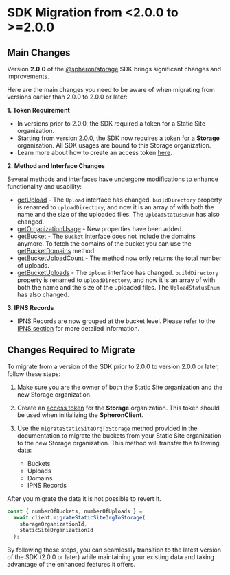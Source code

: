 
# SDK Migration from &lt;2.0.0 to >=2.0.0

## Main Changes

Version **2.0.0** of the [@spheron/storage](https://www.npmjs.com/package/@spheron/storage) SDK brings significant changes and improvements.

Here are the main changes you need to be aware of when migrating from versions earlier than 2.0.0 to 2.0.0 or later:

**1. Token Requirement**

- In versions prior to 2.0.0, the SDK required a token for a Static Site organization.
- Starting from version 2.0.0, the SDK now requires a token for a **Storage** organization. All SDK usages are bound to this Storage organization.
- Learn more about how to create an access token [here](/rest-api/#creating-an-access-token).

**2. Method and Interface Changes**

Several methods and interfaces have undergone modifications to enhance functionality and usability:

- [getUpload](/sdk/storage-v2/#get-upload) - The `Upload` interface has changed. `buildDirectory` property is renamed to `uploadDirectory`, and now it is an array of with both the name and the size of the uploaded files. The `UploadStatusEnum` has also changed.
- [getOrganizationUsage](/sdk/storage-v2/#get-organization-usage) - New properties have been added.
- [getBucket](/sdk/storage-v2/#get-bucket) - The `Bucket` interface does not include the domains anymore. To fetch the domains of the bucket you can use the [getBucketDomains](/sdk/storage-v2/#get-bucket-domains) method.
- [getBucketUploadCount](/sdk/storage/#get-bucket-upload-count) - The method now only returns the total number of uploads.
- [getBucketUploads](/sdk/storage/#get-bucket-upload-count) - The `Upload` interface has changed. `buildDirectory` property is renamed to `uploadDirectory`, and now it is an array of with both the name and the size of the uploaded files. The `UploadStatusEnum` has also changed.

**3. IPNS Records**

- IPNS Records are now grouped at the bucket level. Please refer to the [IPNS section](/sdk/storage-v2/#ipns-records) for more detailed information.

## Changes Required to Migrate

To migrate from a version of the SDK prior to 2.0.0 to version 2.0.0 or later, follow these steps:

1. Make sure you are the owner of both the Static Site organization and the new Storage organization.
2. Create an [access token](/rest-api/#creating-an-access-token) for the **Storage** organization. This token should be used when initializing the **SpheronClient**.
3. Use the `migrateStaticSiteOrgToStorage` method provided in the documentation to migrate the buckets from your Static Site organization to the new Storage organization.
   This method will transfer the following data:

   - Buckets
   - Uploads
   - Domains
   - IPNS Records

<Callout type="warning">
  After you migrate the data it is not possible to revert it.
</Callout>

```js
const { numberOfBuckets, numberOfUploads } =
  await client.migrateStaticSiteOrgToStorage(
    storageOrganizationId,
    staticSiteOrganizationId
  );
```

By following these steps, you can seamlessly transition to the latest version of the SDK (2.0.0 or later) while maintaining your existing data and taking advantage of the enhanced features it offers.
